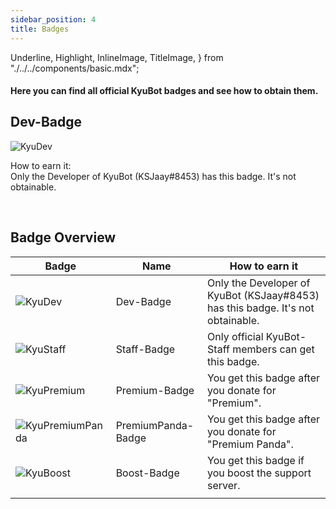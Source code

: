 ```yaml
---
sidebar_position: 4
title: Badges
---
```

  Underline,
  Highlight,
  InlineImage,
  TitleImage,
} from "./../../components/basic.mdx";

#### Here you can find all official KyuBot badges and see how to obtain them.

<Underline />

## Dev-Badge

![KyuDev](https://cdn.discordapp.com/attachments/1046456429516697640/1057784930404405298/shield.png)

<Highlight>How to earn it:</Highlight> <br />
Only the Developer of KyuBot (KSJaay#8453) has this badge. It's not obtainable.

<br />

## Badge Overview

| Badge | Name | How to earn it |
|-------|------|----------------|
|![KyuDev](https://cdn.discordapp.com/attachments/1046456429516697640/1057784930404405298/shield.png)|Dev-Badge|Only the Developer of KyuBot (KSJaay#8453) has this badge. It's not obtainable.|
|![KyuStaff](https://cdn.discordapp.com/attachments/1046456429516697640/1046466709084721242/KyuShield.png)|Staff-Badge|Only official KyuBot-Staff members can get this badge.|
|![KyuPremium](https://cdn.discordapp.com/attachments/1046456429516697640/1057787099639713973/donator1.png)|Premium-Badge|You get this badge after you donate for "Premium".|
|![KyuPremiumPanda](https://cdn.discordapp.com/attachments/1046456429516697640/1057787099992031315/donator2.png)|PremiumPanda-Badge|You get this badge after you donate for "Premium Panda".|
|![KyuBoost](https://cdn.discordapp.com/attachments/1046456429516697640/1057787236101390416/boost_level9.png)|Boost-Badge|You get this badge if you boost the support server.|
|       |      |                |